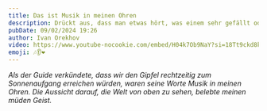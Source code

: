 ```yaml
---
title: Das ist Musik in meinen Ohren
description: Drückt aus, dass man etwas hört, was einem sehr gefällt oder Freude bereitet.
pubDate: 09/02/2024 19:26
author: Ivan Orekhov
video: https://www.youtube-nocookie.com/embed/H04k7Ob9NaY?si=18Tt9ckd8kN9X4Lf&amp;start=426
emoji: 🎶👂❤️
---
```


_Als der Guide verkündete, dass wir den Gipfel rechtzeitig zum Sonnenaufgang erreichen würden, waren seine Worte Musik in meinen Ohren. Die Aussicht darauf, die Welt von oben zu sehen, belebte meinen müden Geist._
